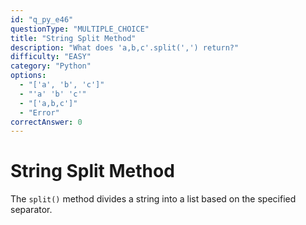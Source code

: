```yaml
---
id: "q_py_e46"
questionType: "MULTIPLE_CHOICE"
title: "String Split Method"
description: "What does 'a,b,c'.split(',') return?"
difficulty: "EASY"
category: "Python"
options:
  - "['a', 'b', 'c']"
  - "'a' 'b' 'c'"
  - "['a,b,c']"
  - "Error"
correctAnswer: 0
---
```


# String Split Method

The `split()` method divides a string into a list based on the specified separator.

